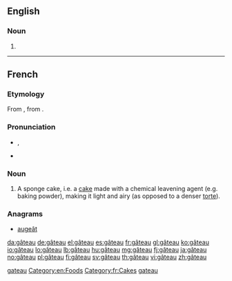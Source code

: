 ==English==

===Noun===
{{en-noun|gâteaux|pl2=gâteaus}}

# {{alternative form of|gateau}}

[[Category:English terms spelled with Â|gateau]]
[[Category:en:Foods]]

----

==French==

===Etymology===
From {{etyl|fro|fr}} {{term|gastel|lang=fro}}, from {{etyl|frk|fr}} {{term/t|frk|*wastil}}.

===Pronunciation===
* {{IPA|lang=fr|/ɡɑ.to/}}, {{X-SAMPA|/gA.to/}}
* {{audio|Fr-gâteau.ogg|audio}}

===Noun===
{{fr-noun|m|x|sort=gateau}}

# A sponge cake, i.e. a [[cake]] made with a chemical leavening agent (e.g. baking powder), making it light and airy (as opposed to a denser [[torte]]).

===Anagrams===
* [[augeât#French|augeât]]

[[Category:fr:Cakes]]
[[Category:fr:Foods|gateau]]

[[da:gâteau]]
[[de:gâteau]]
[[el:gâteau]]
[[es:gâteau]]
[[fr:gâteau]]
[[gl:gâteau]]
[[ko:gâteau]]
[[io:gâteau]]
[[lo:gâteau]]
[[lb:gâteau]]
[[hu:gâteau]]
[[mg:gâteau]]
[[fj:gâteau]]
[[ja:gâteau]]
[[no:gâteau]]
[[pl:gâteau]]
[[fi:gâteau]]
[[sv:gâteau]]
[[th:gâteau]]
[[vi:gâteau]]
[[zh:gâteau]]